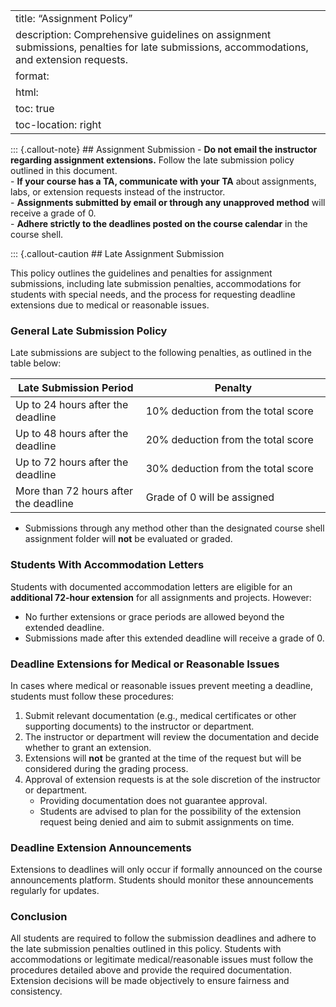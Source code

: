 
---
title: "Assignment Policy"
description: Comprehensive guidelines on assignment submissions, penalties for late submissions, accommodations, and extension requests.
format:
  html:
    toc: true
    toc-location: right
---
::: {.callout-note}
## Assignment Submission
- **Do not email the instructor regarding assignment extensions.** Follow the late submission policy outlined in this document.  
- **If your course has a TA, communicate with your TA** about assignments, labs, or extension requests instead of the instructor.  
- **Assignments submitted by email or through any unapproved method** will receive a grade of 0.  
- **Adhere strictly to the deadlines posted on the course calendar** in the course shell.

::: {.callout-caution
## Late Assignment Submission

This policy outlines the guidelines and penalties for assignment submissions, including late submission penalties, accommodations for students with special needs, and the process for requesting deadline extensions due to medical or reasonable issues.

### General Late Submission Policy

Late submissions are subject to the following penalties, as outlined in the table below:

| **Late Submission Period**              | **Penalty**                                               |
|-----------------------------------------|----------------------------------------------------------|
| Up to 24 hours after the deadline       | 10% deduction from the total score                      |
| Up to 48 hours after the deadline       | 20% deduction from the total score                      |
| Up to 72 hours after the deadline       | 30% deduction from the total score                      |
| More than 72 hours after the deadline   | Grade of 0 will be assigned                             |

- Submissions through any method other than the designated course shell assignment folder will **not** be evaluated or graded.

### Students With Accommodation Letters

Students with documented accommodation letters are eligible for an **additional 72-hour extension** for all assignments and projects. However:

- No further extensions or grace periods are allowed beyond the extended deadline.
- Submissions made after this extended deadline will receive a grade of 0.

### Deadline Extensions for Medical or Reasonable Issues

In cases where medical or reasonable issues prevent meeting a deadline, students must follow these procedures:

1. Submit relevant documentation (e.g., medical certificates or other supporting documents) to the instructor or department.
2. The instructor or department will review the documentation and decide whether to grant an extension.
3. Extensions will **not** be granted at the time of the request but will be considered during the grading process.
4. Approval of extension requests is at the sole discretion of the instructor or department. 
   - Providing documentation does not guarantee approval.
   - Students are advised to plan for the possibility of the extension request being denied and aim to submit assignments on time.

### Deadline Extension Announcements

Extensions to deadlines will only occur if formally announced on the course announcements platform. Students should monitor these announcements regularly for updates.

### Conclusion

All students are required to follow the submission deadlines and adhere to the late submission penalties outlined in this policy. Students with accommodations or legitimate medical/reasonable issues must follow the procedures detailed above and provide the required documentation. Extension decisions will be made objectively to ensure fairness and consistency.
